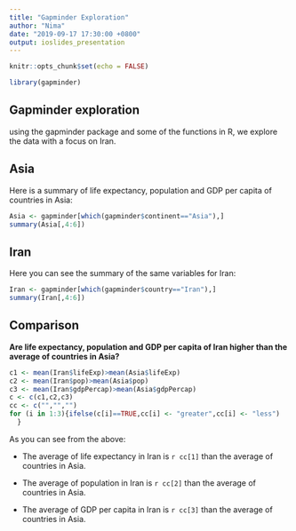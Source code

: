 ```yaml
---
title: "Gapminder Exploration"
author: "Nima"
date: "2019-09-17 17:30:00 +0800"
output: ioslides_presentation
---
```


```r
knitr::opts_chunk$set(echo = FALSE)
```

```r
library(gapminder)
```

## Gapminder exploration

using the gapminder package and some of the functions in R, we explore the data with a focus on Iran.

## Asia

Here is a summary of life expectancy, population and GDP per capita of countries in Asia:

```r
Asia <- gapminder[which(gapminder$continent=="Asia"),]
summary(Asia[,4:6])
```

## Iran

Here you can see the summary of the same variables for Iran:

```r
Iran <- gapminder[which(gapminder$country=="Iran"),]
summary(Iran[,4:6])
```

## Comparison

__Are life expectancy, population and GDP per capita of Iran higher than the average of countries in Asia?__

```r
c1 <- mean(Iran$lifeExp)>mean(Asia$lifeExp)
c2 <- mean(Iran$pop)>mean(Asia$pop)
c3 <- mean(Iran$gdpPercap)>mean(Asia$gdpPercap)
c <- c(c1,c2,c3)
cc <- c("","","")
for (i in 1:3){ifelse(c[i]==TRUE,cc[i] <- "greater",cc[i] <- "less") 
  }

```
As you can see from the above:

- The average of life expectancy in Iran is `r cc[1]` than the average of countries in Asia.

- The average of population in Iran is `r cc[2]` than the average of countries in Asia.

- The average of GDP per capita in Iran is `r cc[3]` than the average of countries in Asia.

